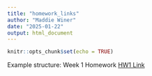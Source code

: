 ```yaml
---
title: "homework_links"
author: "Maddie Winer"
date: "2025-01-22"
output: html_document
---
```


```r
knitr::opts_chunk$set(echo = TRUE)
```

Example structure:
  Week 1 Homework [HW1 Link](HW1.html)

